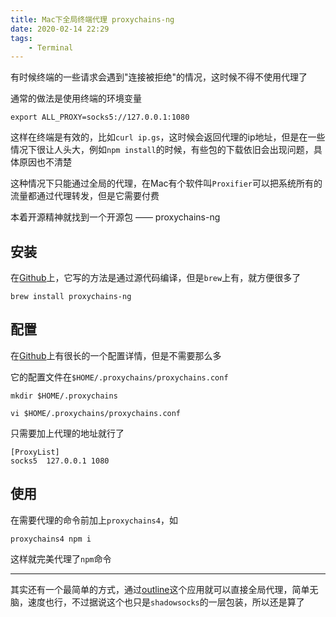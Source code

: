 ```yaml
---
title: Mac下全局终端代理 proxychains-ng
date: 2020-02-14 22:29
tags:
    - Terminal
---
```

有时候终端的一些请求会遇到"连接被拒绝"的情况，这时候不得不使用代理了

通常的做法是使用终端的环境变量

```
export ALL_PROXY=socks5://127.0.0.1:1080
```

这样在终端是有效的，比如`curl ip.gs`，这时候会返回代理的ip地址，但是在一些情况下很让人头大，例如`npm install`的时候，有些包的下载依旧会出现问题，具体原因也不清楚

这种情况下只能通过全局的代理，在Mac有个软件叫`Proxifier`可以把系统所有的流量都通过代理转发，但是它需要付费

本着开源精神就找到一个开源包 —— proxychains-ng

## 安装

在[Github](https://github.com/rofl0r/proxychains-ng)上，它写的方法是通过源代码编译，但是`brew`上有，就方便很多了

```shell
brew install proxychains-ng
```

## 配置

在[Github](https://github.com/rofl0r/proxychains-ng/blob/master/src/proxychains.conf)上有很长的一个配置详情，但是不需要那么多

它的配置文件在`$HOME/.proxychains/proxychains.conf`

```shell
mkdir $HOME/.proxychains
```

```shell
vi $HOME/.proxychains/proxychains.conf
```

只需要加上代理的地址就行了

```
[ProxyList]
socks5 	127.0.0.1 1080
```

## 使用

在需要代理的命令前加上`proxychains4`，如

```shell
proxychains4 npm i
```

这样就完美代理了`npm`命令

---

其实还有一个最简单的方式，通过[outline](https://getoutline.org/)这个应用就可以直接全局代理，简单无脑，速度也行，不过据说这个也只是`shadowsocks`的一层包装，所以还是算了
